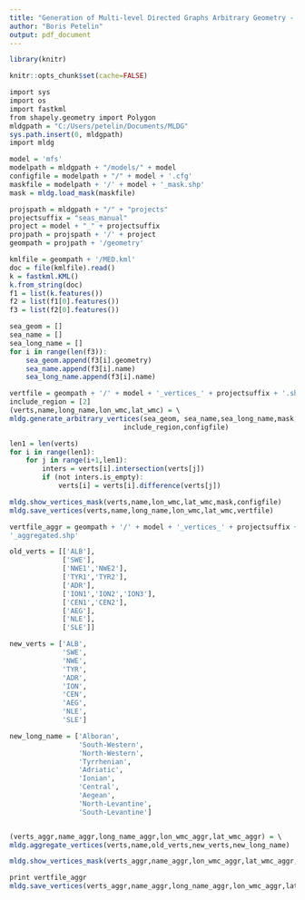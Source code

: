 ```yaml
---
title: "Generation of Multi-level Directed Graphs Arbitrary Geometry - Part 2"
author: "Boris Petelin"
output: pdf_document
---
```



```r
library(knitr)
```

```r
knitr::opts_chunk$set(cache=FALSE)
```

```r
import sys
import os
import fastkml
from shapely.geometry import Polygon
mldgpath = "C:/Users/petelin/Documents/MLDG"
sys.path.insert(0, mldgpath)
import mldg

model = 'mfs'
modelpath = mldgpath + "/models/" + model
configfile = modelpath + "/" + model + '.cfg'
maskfile = modelpath + '/' + model + '_mask.shp'
mask = mldg.load_mask(maskfile)

projspath = mldgpath + "/" + "projects"
projectsuffix = "seas_manual"
project = model + "_" + projectsuffix
projpath = projspath + '/' + project
geompath = projpath + '/geometry'

kmlfile = geompath + '/MED.kml'
doc = file(kmlfile).read()
k = fastkml.KML()
k.from_string(doc)
f1 = list(k.features())
f2 = list(f1[0].features())
f3 = list(f2[0].features())

sea_geom = []
sea_name = []
sea_long_name = []
for i in range(len(f3)):
    sea_geom.append(f3[i].geometry)
    sea_name.append(f3[i].name)
    sea_long_name.append(f3[i].name)

vertfile = geompath + '/' + model + '_vertices_' + projectsuffix + '.shp'
include_region = [2]
(verts,name,long_name,lon_wmc,lat_wmc) = \
mldg.generate_arbitrary_vertices(sea_geom, sea_name,sea_long_name,mask, \
                            include_region,configfile)

len1 = len(verts)
for i in range(len1):
    for j in range(i+1,len1):
        inters = verts[i].intersection(verts[j]) 
        if (not inters.is_empty):
            verts[i] = verts[i].difference(verts[j])

mldg.show_vertices_mask(verts,name,lon_wmc,lat_wmc,mask,configfile)
mldg.save_vertices(verts,name,long_name,lon_wmc,lat_wmc,vertfile)

vertfile_aggr = geompath + '/' + model + '_vertices_' + projectsuffix + \
'_aggregated.shp'

old_verts = [['ALB'],
             ['SWE'],
             ['NWE1','NWE2'],
             ['TYR1','TYR2'],
             ['ADR'],
             ['ION1','ION2','ION3'],
             ['CEN1','CEN2'],
             ['AEG'],
             ['NLE'],
             ['SLE']]

new_verts = ['ALB',
             'SWE',
             'NWE',
             'TYR',
             'ADR',
             'ION',
             'CEN',
             'AEG',
             'NLE',
             'SLE']

new_long_name = ['Alboran',
                 'South-Western',
                 'North-Western',
                 'Tyrrhenian',
                 'Adriatic',
                 'Ionian',
                 'Central',
                 'Aegean',
                 'North-Levantine',
                 'South-Levantine']


(verts_aggr,name_aggr,long_name_aggr,lon_wmc_aggr,lat_wmc_aggr) = \
mldg.aggregate_vertices(verts,name,old_verts,new_verts,new_long_name)

mldg.show_vertices_mask(verts_aggr,name_aggr,lon_wmc_aggr,lat_wmc_aggr,mask,configfile)

print vertfile_aggr
mldg.save_vertices(verts_aggr,name_aggr,long_name_aggr,lon_wmc_aggr,lat_wmc_aggr,vertfile_aggr)

```